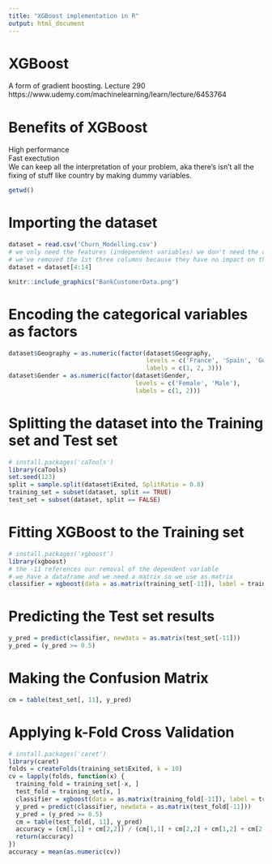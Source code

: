 ```yaml
---
title: "XGBoost implementation in R"
output: html_document
---
```


# XGBoost
A form of gradient boosting. 
Lecture 290 https://www.udemy.com/machinelearning/learn/lecture/6453764  

# Benefits of XGBoost
High performance  
Fast exectution  
We can keep all the interpretation of your problem, aka there's isn't all the fixing of stuff like country by making dummy variables. 


```r
getwd()
```

# Importing the dataset
```r
dataset = read.csv('Churn_Modelling.csv')
# we only need the features (independent variables) we don't need the dependent variable
# we've removed the 1st three columns because they have no impact on the dependent variable
dataset = dataset[4:14]
```

```r
knitr::include_graphics("BankCustomerData.png")
```

# Encoding the categorical variables as factors
```r
dataset$Geography = as.numeric(factor(dataset$Geography,
                                      levels = c('France', 'Spain', 'Germany'),
                                      labels = c(1, 2, 3)))
dataset$Gender = as.numeric(factor(dataset$Gender,
                                   levels = c('Female', 'Male'),
                                   labels = c(1, 2)))
```

# Splitting the dataset into the Training set and Test set
```r
# install.packages('caTools')
library(caTools)
set.seed(123)
split = sample.split(dataset$Exited, SplitRatio = 0.8)
training_set = subset(dataset, split == TRUE)
test_set = subset(dataset, split == FALSE)
```

# Fitting XGBoost to the Training set
```r
# install.packages('xgboost')
library(xgboost)
# the -11 references our removal of the dependent variable
# we have a dataframe and we need a matrix so we use as.matrix
classifier = xgboost(data = as.matrix(training_set[-11]), label = training_set$Exited, nrounds = 10)
```

# Predicting the Test set results
```r
y_pred = predict(classifier, newdata = as.matrix(test_set[-11]))
y_pred = (y_pred >= 0.5)
```

# Making the Confusion Matrix
```r
cm = table(test_set[, 11], y_pred)
```

# Applying k-Fold Cross Validation
```r
# install.packages('caret')
library(caret)
folds = createFolds(training_set$Exited, k = 10)
cv = lapply(folds, function(x) {
  training_fold = training_set[-x, ]
  test_fold = training_set[x, ]
  classifier = xgboost(data = as.matrix(training_fold[-11]), label = training_fold$Exited, nrounds = 10)
  y_pred = predict(classifier, newdata = as.matrix(test_fold[-11]))
  y_pred = (y_pred >= 0.5)
  cm = table(test_fold[, 11], y_pred)
  accuracy = (cm[1,1] + cm[2,2]) / (cm[1,1] + cm[2,2] + cm[1,2] + cm[2,1])
  return(accuracy)
})
accuracy = mean(as.numeric(cv))
```